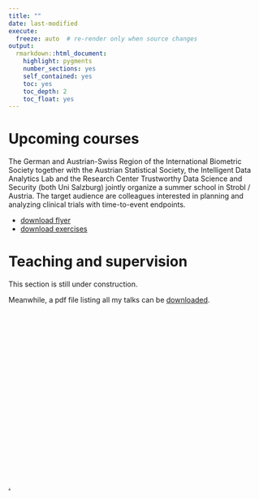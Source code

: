 ```yaml
---
title: ""
date: last-modified
execute:   
  freeze: auto  # re-render only when source changes
output: 
  rmarkdown::html_document:
    highlight: pygments
    number_sections: yes
    self_contained: yes
    toc: yes
    toc_depth: 2
    toc_float: yes
---
```


# Upcoming courses

The German and Austrian-Swiss Region of the International Biometric Society together with the Austrian Statistical Society, the Intelligent Data Analytics Lab and the Research Center Trustworthy Data Science and Security (both Uni Salzburg) jointly organize a summer school in Strobl / Austria. The target audience are colleagues interested in planning and analyzing clinical trials with time-to-event endpoints.

- [download flyer](files/courses/20240629_Wolfgangsee.pdf)
- [download exercises](files/courses/T2E_clinTrials_Exercises.qmd)


# Teaching and supervision

This section is still under construction.

Meanwhile, a pdf file listing all my talks can be [downloaded](files/04_Kaspar_Rufibach_teaching.pdf).

<br>
<br>
<br>
<br>
<br>
<br>
<br>
<br>
<br>
<br>
<br>
<br>
<br>
<br>
<br>
<br>
<br>
<br>
<br>

[.](files/courses/T2E_clinTrials_Exercises_Solutions.qmd)